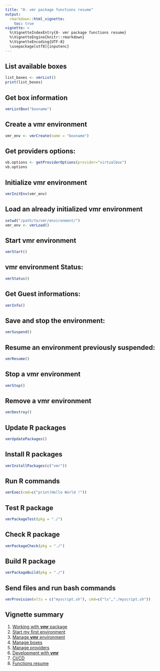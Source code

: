 ```yaml
---
title: "8- vmr package functions resume"
output:
  rmarkdown::html_vignette:
    toc: true
vignette: >
  %\VignetteIndexEntry{8- vmr package functions resume}
  %\VignetteEngine{knitr::rmarkdown}
  %\VignetteEncoding{UTF-8}
  \usepackage[utf8]{inputenc}
---
```


## List available boxes
```r
list_boxes <- vmrList()
print(list_boxes)
```
## Get box information
```r
vmrListBox("boxname")
```

## Create a __vmr__ environment
```r
vmr_env <- vmrCreate(name = "boxname")
```

## Get providers options:
```r
vb.options <- getProviderOptions(provider="virtualbox")
vb.options
```

## Initialize __vmr__ environment
```r
vmrInitEnv(vmr_env)
```

## Load an already initialized __vmr__ environment
```r
setwd("/path/to/vmr/environment/")
vmr_env <- vmrLoad()
```

## Start __vmr__ environment
```r
vmrStart()
```
## __vmr__ environment Status:
```r
vmrStatus()
```

## Get Guest informations:
```r
vmrInfo()
```

## Save and stop the environment:
```r
vmrSuspend()
```

## Resume an environment previously suspended:
```r
vmrResume()
```

## Stop a __vmr__ environment
```r
vmrStop()
```

## Remove a __vmr__ environment
```r
vmrDestroy()
```

## Update R packages 
```r
vmrUpdatePackages()
```

## Install R packages 
```r
vmrInstallPackages(c("vmr"))
```

## Run R commands 
```r
vmrExec(cmd=c("print(Hello World !"))
```

## Test R package
```r
vmrPackageTest(pkg = "./")
```

## Check R package
```r
vmrPackageCheck(pkg = "./")
```

## Build R package
```r
vmrPackageBuild(pkg = "./")
```

## Send files and run bash commands 
```r
vmrProvision(elts = c("myscript.sh"), cmd=c("ls","./myscript.sh"))
```

## Vignette summary

1. [Working with __vmr__ package](O1-workwithvmr.html)
2. [Start my first environment](O2-vmrFirstStep.html)
3. [Manage __vmr__ environment](O3-vmrManagevmr.html)
4. [Manage boxes](O4-vmrManageBoxes.html)
5. [Manage providers](O5-vmrManageProviders.html)
6. [Development with __vmr__](O6-vmrDev.html)
7. [CI/CD](O7-vmrcicd.html)
8. [Functions resume](O8-vmrResume.html)

